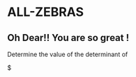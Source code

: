 # ALL-ZEBRAS

## Oh Dear!! You are so great !

Determine the value of the determinant of
\begin{vmatrix}\gcd (1,1)&\gcd (1,2)&\cdots &\gcd (1,n)\\\gcd (2,1)&\gcd (2,2)&\cdots &\gcd (2,n)\\\vdots&\vdots&\ddots&\vdots\\\gcd (n,1)&\gcd (n,2)&\cdots &\gcd (n,n)\end{vmatrix}\$